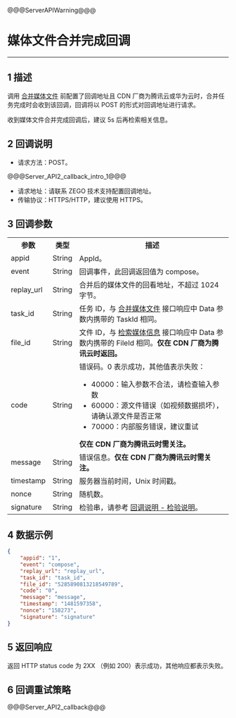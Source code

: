 @@@ServerAPIWarning@@@

# 媒体文件合并完成回调

- - -

## 1 描述

调用 [合并媒体文件](!Media_File/MergeMedia) 前配置了回调地址且 CDN 厂商为腾讯云或华为云时，合并任务完成时会收到该回调，回调将以 POST 的形式对回调地址进行请求。

<div class="mk-warning">

收到媒体文件合并完成回调后，建议 5s 后再检索相关信息。
</div>




## 2 回调说明

- 请求方法：POST。

@@@Server_API2_callback_intro_1@@@

- 请求地址：请联系 ZEGO 技术支持配置回调地址。
- 传输协议：HTTPS/HTTP，建议使用 HTTPS。


## 3 回调参数


<table>
  <colgroup>
    <col>
    <col>
    <col>
  </colgroup>
<tbody><tr>
<th>参数</th>
<th>类型</th>
<th>描述</th>
</tr>
<tr>
<td>appid</td>
<td>String</td>
<td>AppId。</td>
</tr>
<tr>
<td>event</td>
<td>String</td>
<td>回调事件，此回调返回值为 compose。</td>
</tr>
<tr>
<td>replay_url</td>
<td>String</td>
<td>合并后的媒体文件的回看地址，不超过 1024 字节。</td>
</tr>
<tr>
<td>task_id</td>
<td>String</td>
<td>任务 ID，与 <a href="!Media_File/MergeMedia" target="_blank">合并媒体文件</a> 接口响应中 Data 参数内携带的 TaskId 相同。</td>
</tr>
<tr>
<td>file_id</td>
<td>String</td>
<td>文件 ID，与 <a href="!Media_File/SearchMedia" target="_blank">检索媒体信息</a> 接口响应中 Data 参数内携带的 FileId 相同。<b>仅在 CDN 厂商为腾讯云时返回。</b></td>
</tr>
<tr>
<td>code</td>
<td>String</td>
<td>错误码。0 表示成功，其他值表示失败：<ul><li>40000：输入参数不合法，请检查输入参数</li><li>60000：源文件错误（如视频数据损坏），请确认源文件是否正常</li><li>70000：内部服务错误，建议重试</li></ul><b>仅在 CDN 厂商为腾讯云时需关注。</b></td>
</tr>
<tr>
<td>message</td>
<td>String</td>
<td>错误信息。<b>仅在 CDN 厂商为腾讯云时需关注。</b></td>
</tr>
<tr>
<td>timestamp</td>
<td>String</td>
<td>服务器当前时间，Unix 时间戳。</td>
</tr>
<tr>
<td>nonce</td>
<td>String</td>
<td>随机数。</td>
</tr>
<tr>
<td>signature</td>
<td>String</td>
<td>检验串，请参考 <a target="_blank" href="!Callback/Overview">回调说明 - 检验说明</a>。</td>
</tr>
</tbody></table>



## 4 数据示例

```json
{
    "appid": "1",
    "event": "compose",
    "replay_url": "replay_url",
    "task_id": "task_id",
    "file_id": "5285890813218549789",
    "code": "0",
    "message": "message",
    "timestamp": "1481597358",
    "nonce": "158273",
    "signature": "signature"
}
```

## 5 返回响应

返回 HTTP status code 为 2XX （例如 200）表示成功，其他响应都表示失败。


## 6 回调重试策略

@@@Server_API2_callback@@@
